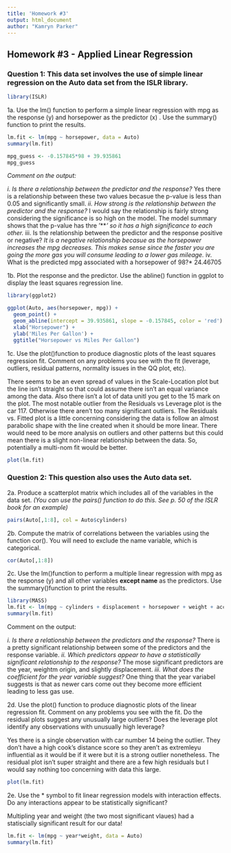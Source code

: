 ```yaml
---
title: 'Homework #3'
output: html_document
author: "Kamryn Parker"
---
```


## Homework \#3 - Applied Linear Regression

### Question 1: This data set involves the use of simple linear regression on the Auto data set from the ISLR library.

```r
library(ISLR)
```

1a. Use the lm() function to perform a simple linear regression with mpg as the response (y) and horsepower as the predictor (x) . Use the summary() function to print the results.

```r
lm.fit <- lm(mpg ~ horsepower, data = Auto)
summary(lm.fit)
```
```r
mpg_guess <- -0.157845*98 + 39.935861
mpg_guess
```

*Comment on the output:*

*i. Is there a relationship between the predictor and the response?*
Yes there is a relationship between these two values becasue the p-value is less than 0.05 and significantly small.
*ii. How strong is the relationship between the predictor and the response?*
I would say the relationship is fairly strong considering the significance is so high on the model. The model summary shows that the p-value has thre '***' so it has a high significance to each other.
*iii. Is the relationship between the predictor and the response positive or negative?*
It is a negative relationship becasue as the horsepower increases the mpg decreases. This makes sense since the faster you are going the more gas you will consume leading to a lower gas mileage. 
*iv. What is the predicted mpg associated with a horsepower of 98?*
24.46705

1b. Plot the response and the predictor. Use the abline() function in ggplot to display the least squares regression line.

```r
library(ggplot2)

ggplot(Auto, aes(horsepower, mpg)) + 
  geom_point() +
  geom_abline(intercept = 39.935861, slope = -0.157845, color = 'red') + 
  xlab("Horsepower") +
  ylab('Miles Per Gallon') +
  ggtitle("Horsepower vs Miles Per Gallon")
```

1c. Use the plot()function to produce diagnostic plots of the least squares regression fit. Comment on any problems you see with the fit (leverage, outliers, residual patterns, normality issues in the QQ plot, etc).

There seems to be an even spread of values in the Scale-Location plot but the line isn't straight so that could assume there isn't an equal variance among the data. Also there isn't a lot of data unitl you get to the 15 mark on the plot. The most notable outlier from the Residuals vs Leverage plot is the car 117. Otherwise there aren't too many significant outliers. The Residuals vs. Fitted plot is a little concerning considering the data is follow an almost parabolic shape with the line created when it should be more linear. There would need to be more analysis on outliers and other patterns but this could mean there is a slight non-linear relationship between the data. So, potentially a multi-nom fit would be better. 
```r
plot(lm.fit)
```


### Question 2: This question also uses the Auto data set.

2a. Produce a scatterplot matrix which includes all of the variables in the data set. *(You can use the pairs() function to do this. See p. 50 of the ISLR book for an example)*

```r
pairs(Auto[,1:8], col = Auto$cylinders)
```

2b. Compute the matrix of correlations between the variables using the function cor(). You will need to exclude the name variable, which is categorical.

```r
cor(Auto[,1:8])
```

2c. Use the lm()function to perform a multiple linear regression with mpg as the response (y) and all other variables **except name** as the predictors. Use the summary()function to print the results.

```r
library(MASS)
lm.fit <- lm(mpg ~ cylinders + displacement + horsepower + weight + acceleration + year + origin, data = Auto)
summary(lm.fit)
```

Comment on the output:

*i. Is there a relationship between the predictors and the response?*
There is a pretty significant relationship between some of the predictors and the response variable.
*ii. Which predictors appear to have a statistically significant relationship to the response?*
The mose significant predictors are the year, weightm origin, and slightly displacement.
*iii. What does the coefficient for the year variable suggest?*
One thing that the year variabel suggests is that as newer cars come out they become more efficient leading to less gas use.

2d. Use the plot() function to produce diagnostic plots of the linear regression fit. Comment on any problems you see with the fit. Do the residual plots suggest any unusually large outliers? Does the leverage plot identify any observations with unusually high leverage?

Yes there is a single observation with car number 14 being the outlier. They don't have a high cook's distance score so they aren't as extremleyu influential as it would be if it were but it is a strong outlier nonetheless. The residual plot isn't super straight and there are a few high residuals but I would say nothing too concerning with data this large.

```r
plot(lm.fit)
```

2e. Use the \* symbol to fit linear regression models with interaction effects. Do any interactions appear to be statistically significant?

Multipling year and weight (the two most significant vlaues) had a statiscially significant result for our data!

```r
lm.fit <- lm(mpg ~ year*weight, data = Auto)
summary(lm.fit)
```
